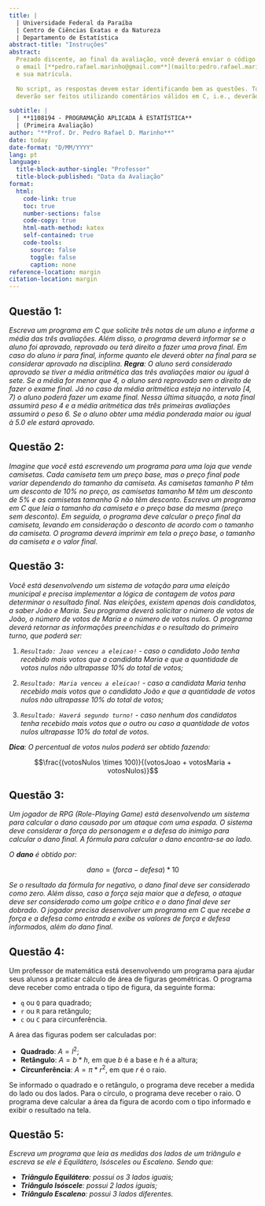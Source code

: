 ```yaml
---
title: |
  | Universidade Federal da Paraíba
  | Centro de Ciências Exatas e da Natureza
  | Departamento de Estatística
abstract-title: "Instruções"
abstract: 
  Prezado discente, ao final da avaliação, você deverá enviar o código C para o
  o email [**pedro.rafael.marinho@gmail.com**](mailto:pedro.rafael.mariho@gmail.com). No título do email deverá constar o seu nome
  e sua matrícula. 
  
  No script, as respostas devem estar identificando bem as questões. Todos os comentários
  deverão ser feitos utilizando comentários válidos em C, i.e., deverão utilizar `/**/`. 
  
subtitle: |
  | **1108194 - PROGRAMAÇÃO APLICADA À ESTATÍSTICA**
  | (Primeira Avaliação)
author: "**Prof. Dr. Pedro Rafael D. Marinho**"
date: today
date-format: "D/MM/YYYY"
lang: pt
language: 
  title-block-author-single: "Professor"
  title-block-published: "Data da Avaliação"
format:
  html:
    code-link: true
    toc: true
    number-sections: false
    code-copy: true
    html-math-method: katex
    self-contained: true
    code-tools:
      source: false
      toggle: false
      caption: none
reference-location: margin
citation-location: margin
---
```


<!-- ::: callout-note -->

<!-- # Algumas observações importantes -->

<!-- \ -->

<!-- As soluções que fiz usam unica e exclusivamente conceitos de estruturas de dados de R e funções que encontram-se nos slides. Por motivos óbvios, isso em nada impede que você escolha em utilizar outros conceitos que foram ministrados em sala de aula.\ -->

<!-- \ -->

<!-- Além disso, as soluções que fiz não são as melhores soluções. Existe formas mais elegantes de resolver os problemas. Porém, a ideia aqui é utilizar os conceitos congruentes aos assuntos da primeira avaliação. -->

<!-- 1.  O operador `|>` (operador de pipe) que utilizo nas soluções não são condições necessárias para resolver as questões de prova. Onde tiver `obj |> funcao()` você poderá substituir por `funcao(obj)`; -->

<!-- 2.  A biblioteca `dplyr` que é carregada, por exemplo, na questão 5, onde sugiro que seja feito `library(dplyr)` não era objeto de estudo, i.e., você para resolver as questões não precisava conhecer **NADA** da `dplyr`. O uso dela, aqui, se deve unica e exclusivamente para carregar o conjunto de dados `starwars`. Porém, soluções que utilizaram o `dplyr` são aceitas, haja vista que falei sobre esse pacote em sala de aula; -->

<!-- 3.  Sugiro fortemente que estudem as soluções. -->

<!-- ::: -->

## Questão 1:

*Escreva um programa em C que solicite três notas de um aluno e informe a média das três avaliações. Além disso, o programa deverá informar se o aluno foi aprovado, reprovado ou terá direito a fazer uma prova final. Em caso do aluno ir para final, informe quanto ele deverá obter na final para se considerar
aprovado na disciplina. **Regra**: O aluno será considerado aprovado se tiver a média aritmética das três avaliações maior ou igual à sete. Se a média for menor que 4, o aluno será reprovado sem o direito de fazer o exame final. Já no caso da média aritmética esteja no intervalo $[4,7)$ o aluno poderá fazer um exame final. Nessa última situação, a nota final assumirá peso 4 e a média aritmética das três primeiras avaliações assumirá o peso 6. Se o aluno obter uma média ponderada maior ou igual à 5.0 ele estará aprovado.*


## Questão 2:

*Imagine que você está escrevendo um programa para uma loja que vende camisetas. Cada camiseta tem um preço base, mas o preço final pode variar dependendo do tamanho da camiseta. As camisetas tamanho P têm um desconto de $10\%$ no preço, as camisetas tamanho M têm um desconto de $5\%$ e as camisetas tamanho G não têm desconto. Escreva um programa em C que leia o tamanho da camiseta e o preço base da mesma (preço sem desconto). Em seguida, o programa deve calcular o preço final da camiseta, levando em consideração o desconto de acordo com o tamanho da camiseta. O programa deverá imprimir em tela o preço base, o tamanho da camiseta e o valor final.*

## Questão 3:

*Você está desenvolvendo um sistema de votação para uma eleição municipal e precisa implementar a lógica de contagem de votos para determinar o resultado final. Nas eleições, existem apenas dois candidatos, a saber João e Maria. Seu programa deverá solicitar o número de votos de João, o número de votos de Maria e o número de votos nulos. O programa deverá retornar as informações preenchidas e o resultado do primeiro turno, que poderá ser:*

1. *`Resultado: Joao venceu a eleicao!` - caso o candidato João tenha recebido mais votos que a candidata Maria e que a quantidade de votos nulos não ultrapasse $10\%$ do total de votos;*

2. *`Resultado: Maria venceu a eleicao!` - caso a candidata Maria tenha recebido mais votos que o candidato João e que a quantidade de votos nulos não ultrapasse $10\%$ do total de votos;*

3. *`Resultado: Haverá segundo turno!` - caso nenhum dos candidatos tenha recebido mais votos que o outro ou caso a quantidade de votos nulos ultrapasse $10\%$ do total de votos.*


::: column-margin
***Dica**: O percentual de votos nulos poderá ser obtido fazendo:*

$$\frac{(votosNulos \times 100)}{(votosJoao + votosMaria + votosNulos)}$$
:::

## Questão 3:

*Um jogador de RPG (Role-Playing Game) está desenvolvendo um sistema para calcular o dano causado por um ataque com uma espada. O sistema deve considerar a força do personagem e a defesa do inimigo para calcular o dano final. A fórmula para calcular o dano encontra-se ao lado.*

::: column-margin
*O **dano** é obtido por:*

$$dano = (forca - defesa) * 10$$ 
:::

*Se o resultado da fórmula for negativo, o dano final deve ser considerado como zero. Além disso, caso a força seja maior que a defesa, o ataque deve ser considerado como um golpe crítico e o dano final deve ser dobrado. O jogador precisa desenvolver um programa em C que recebe a força e a defesa como entrada e exibe os valores de força e defesa informados, além do dano final.*

## Questão 4:

Um professor de matemática está desenvolvendo um programa para ajudar seus alunos a praticar cálculo de área de figuras geométricas. O programa deve receber como entrada o tipo de figura, da seguinte forma:

+ `q` ou `Q` para quadrado;
+ `r` ou `R` para retângulo;
+ `c` ou `C` para circunferência.

::: column-margin
A área das figuras podem ser calculadas por:

+ **Quadrado**: $A = l^2$;
+ **Retângulo**: $A = b * h$, em que $b$ é a base e $h$ é a altura;
+ **Circunferência**: $A = \pi * r^2$, em que $r$ é o raio.
:::


Se informado o quadrado e o retângulo, o programa deve receber a medida do lado ou dos lados. Para o círculo, o programa deve receber o raio. O programa deve calcular a área da figura de acordo com o tipo informado e exibir o resultado na tela.


## Questão 5:

*Escreva um programa que leia as medidas dos lados de um triângulo e
escreva se ele é Equilátero, Isósceles ou Escaleno. Sendo que:*

+ ***Triângulo Equilátero**: possui os 3 lados iguais;*
+ ***Triângulo Isóscele**: possui 2 lados iguais;*
+ ***Triângulo Escaleno**: possui 3 lados diferentes.*

